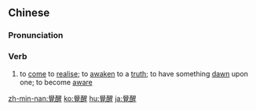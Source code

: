 {{also|觉醒|覚醒}}
==Chinese==
{{zh-forms|s=觉醒}}

===Pronunciation===
{{zh-pron
|m=juéxǐng
|c=gok3 seng2,gok3 sing2
|h=pfs=kok-siáng
|mn=zz,kh:kak-chhéⁿ/tp:kak-chhíⁿ
|cat=v
}}

===Verb===
{{zh-verb}}

# to [[come]] to [[realise]]; to [[awaken]] to a [[truth]]; to have something [[dawn]] upon one; to become [[aware]]

{{zh-cat|Advanced}}

[[zh-min-nan:覺醒]]
[[ko:覺醒]]
[[hu:覺醒]]
[[ja:覺醒]]